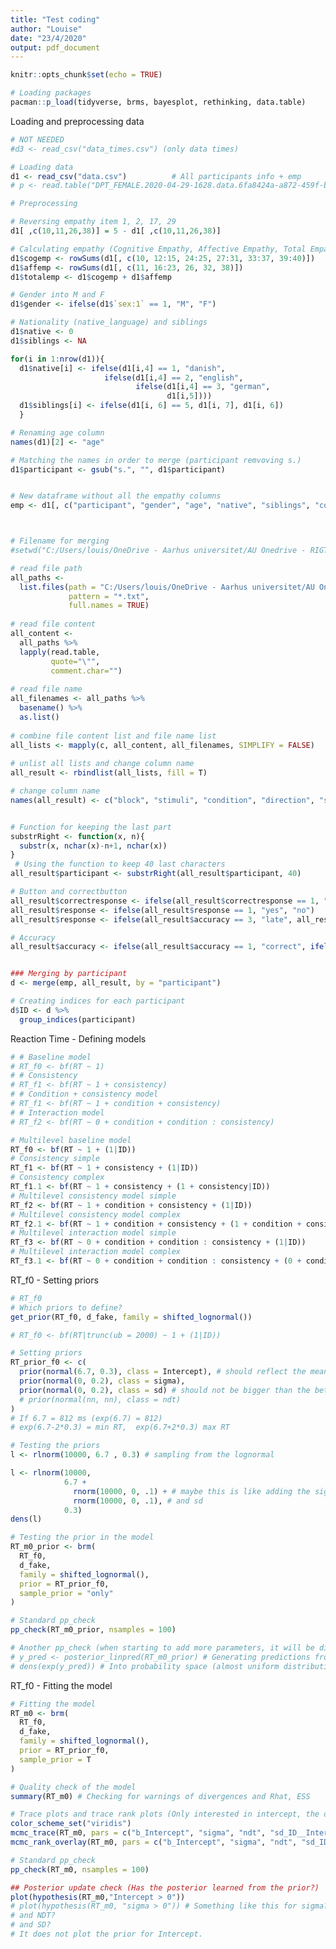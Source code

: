 ```yaml
---
title: "Test coding"
author: "Louise"
date: "23/4/2020"
output: pdf_document
---
```


```r
knitr::opts_chunk$set(echo = TRUE)

# Loading packages
pacman::p_load(tidyverse, brms, bayesplot, rethinking, data.table)
```

Loading and preprocessing data
```r
# NOT NEEDED
#d3 <- read_csv("data_times.csv") (only data times)

# Loading data
d1 <- read_csv("data.csv")          # All participants info + emp
# p <- read.table("DPT_FEMALE.2020-04-29-1628.data.6fa8424a-a872-459f-b3a8-d60c12f0fe2b.txt", quote="\"", comment.char="")   # Single participant experimental trials

# Preprocessing

# Reversing empathy item 1, 2, 17, 29
d1[ ,c(10,11,26,38)] = 5 - d1[ ,c(10,11,26,38)]

# Calculating empathy (Cognitive Empathy, Affective Empathy, Total Empathy Score)
d1$cogemp <- rowSums(d1[, c(10, 12:15, 24:25, 27:31, 33:37, 39:40)])
d1$affemp <- rowSums(d1[, c(11, 16:23, 26, 32, 38)])
d1$totalemp <- d1$cogemp + d1$affemp

# Gender into M and F
d1$gender <- ifelse(d1$`sex:1` == 1, "M", "F")

# Nationality (native_language) and siblings
d1$native <- 0
d1$siblings <- NA

for(i in 1:nrow(d1)){
  d1$native[i] <- ifelse(d1[i,4] == 1, "danish",
                     ifelse(d1[i,4] == 2, "english",
                            ifelse(d1[i,4] == 3, "german",
                                   d1[i,5])))
  d1$siblings[i] <- ifelse(d1[i, 6] == 5, d1[i, 7], d1[i, 6])
  }

# Renaming age column
names(d1)[2] <- "age"

# Matching the names in order to merge (participant remvoving s.)
d1$participant <- gsub("s.", "", d1$participant)


# New dataframe without all the empathy columns
emp <- d1[, c("participant", "gender", "age", "native", "siblings", "cogemp", "affemp", "totalemp")]



# Filename for merging
#setwd("C:/Users/louis/OneDrive - Aarhus universitet/AU Onedrive - RIGTIG/- 4. Semester/Social and Cultural Dynamics in Cognition/Exam related/Coding")

# read file path
all_paths <-
  list.files(path = "C:/Users/louis/OneDrive - Aarhus universitet/AU Onedrive - RIGTIG/- 4. Semester/Social and Cultural Dynamics in Cognition/Exam related/Coding",
             pattern = "*.txt",
             full.names = TRUE)
 
# read file content
all_content <-
  all_paths %>%
  lapply(read.table,
         quote="\"",
         comment.char="")
 
# read file name
all_filenames <- all_paths %>%
  basename() %>%
  as.list()
 
# combine file content list and file name list
all_lists <- mapply(c, all_content, all_filenames, SIMPLIFY = FALSE)
 
# unlist all lists and change column name
all_result <- rbindlist(all_lists, fill = T)

# change column name
names(all_result) <- c("block", "stimuli", "condition", "direction", "self", "other", "consistency", "cue", "correctresponse", "response", "accuracy", "RT", "participant")


# Function for keeping the last part
substrRight <- function(x, n){
  substr(x, nchar(x)-n+1, nchar(x))
}
 # Using the function to keep 40 last characters
all_result$participant <- substrRight(all_result$participant, 40)

# Button and correctbutton
all_result$correctresponse <- ifelse(all_result$correctresponse == 1, "yes", "no")
all_result$response <- ifelse(all_result$response == 1, "yes", "no")
all_result$response <- ifelse(all_result$accuracy == 3, "late", all_result$response)

# Accuracy
all_result$accuracy <- ifelse(all_result$accuracy == 1, "correct", ifelse(all_result$accuracy ==2, "incorrect", "late"))


### Merging by participant
d <- merge(emp, all_result, by = "participant")

# Creating indices for each participant
d$ID <- d %>%
  group_indices(participant)
```


Reaction Time - Defining models
```r
# # Baseline model
# RT_f0 <- bf(RT ~ 1)
# # Consistency
# RT_f1 <- bf(RT ~ 1 + consistency)
# # Condition + consistency model
# RT_f1 <- bf(RT ~ 1 + condition + consistency)
# # Interaction model
# RT_f2 <- bf(RT ~ 0 + condition + condition : consistency)

# Multilevel baseline model
RT_f0 <- bf(RT ~ 1 + (1|ID))
# Consistency simple
RT_f1 <- bf(RT ~ 1 + consistency + (1|ID))
# Consistency complex
RT_f1.1 <- bf(RT ~ 1 + consistency + (1 + consistency|ID))
# Multilevel consistency model simple
RT_f2 <- bf(RT ~ 1 + condition + consistency + (1|ID))
# Multilevel consistency model complex
RT_f2.1 <- bf(RT ~ 1 + condition + consistency + (1 + condition + consistency|ID))
# Multilevel interaction model simple
RT_f3 <- bf(RT ~ 0 + condition + condition : consistency + (1|ID))
# Multilevel interaction model complex
RT_f3.1 <- bf(RT ~ 0 + condition + condition : consistency + (0 + condition + condition : consistency | ID))
```


RT_f0 - Setting priors
```r
# RT_f0
# Which priors to define?
get_prior(RT_f0, d_fake, family = shifted_lognormal())

# RT_f0 <- bf(RT|trunc(ub = 2000) ~ 1 + (1|ID))

# Setting priors
RT_prior_f0 <- c(
  prior(normal(6.7, 0.3), class = Intercept), # should reflect the mean of our RTs
  prior(normal(0, 0.2), class = sigma),
  prior(normal(0, 0.2), class = sd) # should not be bigger than the beta
  # prior(normal(nn, nn), class = ndt)
)
# If 6.7 = 812 ms (exp(6.7) = 812)
# exp(6.7-2*0.3) = min RT,  exp(6.7+2*0.3) max RT

# Testing the priors
l <- rlnorm(10000, 6.7 , 0.3) # sampling from the lognormal

l <- rlnorm(10000,
            6.7 +
              rnorm(10000, 0, .1) + # maybe this is like adding the sigma
              rnorm(10000, 0, .1), # and sd
            0.3)
dens(l)

# Testing the prior in the model
RT_m0_prior <- brm(
  RT_f0,
  d_fake,
  family = shifted_lognormal(),
  prior = RT_prior_f0,
  sample_prior = "only"
)

# Standard pp_check
pp_check(RT_m0_prior, nsamples = 100)

# Another pp_check (when starting to add more parameters, it will be difficult to run ad hoc check with the standard pp_check)
# y_pred <- posterior_linpred(RT_m0_prior) # Generating predictions from the models, not 0s and 1s, but expected rates (thus we want linear prediction - in log-odds space)
# dens(exp(y_pred)) # Into probability space (almost uniform distribution with discounting of values of 0 and 1)
```

RT_f0 - Fitting the model
```r
# Fitting the model
RT_m0 <- brm(
  RT_f0,
  d_fake,
  family = shifted_lognormal(),
  prior = RT_prior_f0,
  sample_prior = T
)

# Quality check of the model
summary(RT_m0) # Checking for warnings of divergences and Rhat, ESS

# Trace plots and trace rank plots (Only interested in intercept, the only parameter we have)
color_scheme_set("viridis")
mcmc_trace(RT_m0, pars = c("b_Intercept", "sigma", "ndt", "sd_ID__Intercept")) + theme_classic()
mcmc_rank_overlay(RT_m0, pars = c("b_Intercept", "sigma", "ndt", "sd_ID__Intercept")) + theme_classic()

# Standard pp_check
pp_check(RT_m0, nsamples = 100)

## Posterior update check (Has the posterior learned from the prior?)
plot(hypothesis(RT_m0,"Intercept > 0"))
# plot(hypothesis(RT_m0, "sigma > 0")) # Something like this for sigma?
# and NDT?
# and SD?
# It does not plot the prior for Intercept.
```








